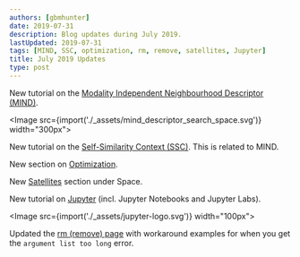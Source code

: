 ```yaml
---
authors: [gbmhunter]
date: 2019-07-31
description: Blog updates during July 2019.
lastUpdated: 2019-07-31
tags: [MIND, SSC, optimization, rm, remove, satellites, Jupyter]
title: July 2019 Updates
type: post
---
```


New tutorial on the [Modality Independent Neighbourhood Descriptor (MIND)](/programming/signal-processing/image-processing/image-registration/modality-independent-neighbourhood-descriptor-mind).

<Image src={import('./_assets/mind_descriptor_search_space.svg')} width="300px"></Image>

New tutorial on the [Self-Similarity Context (SSC)](/programming/signal-processing/image-processing/image-registration/self-similarity-context-ssc). This is related to MIND.

New section on [Optimization](/programming/algorithms-and-data-structures/optimization).

New [Satellites](/space/satellites) section under Space.

New tutorial on [Jupyter](/programming/integrated-development-environments-ides/jupyter) (incl. Jupyter Notebooks and Jupyter Labs).

<Image src={import('./_assets/jupyter-logo.svg')} width="100px"></Image>

Updated the [rm (remove) page](/programming/operating-systems/linux/programs/rm-remove) with workaround examples for when you get the `argument list too long` error.
